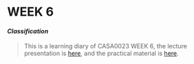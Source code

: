 # **WEEK 6** {.unnumbered}

#### ***Classification*** {.unnumbered}

> This is a learning diary of CASA0023 WEEK 6, the lecture presentation is [here](https://andrewmaclachlan.github.io/CASA0023-lecture-6/#1), and the practical material is [here](https://andrewmaclachlan.github.io/CASA0023/6_classification_I.html).

